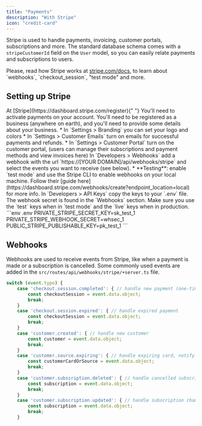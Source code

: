 ```yaml
---
title: "Payments"
description: "With Stripe"
icon: "credit-card"
---
```


Stripe is used to handle payments, invoicing, customer portals, subscriptions and more.
The standard database schema comes with a `stripeCustomerId` field on the `User` model, so you can easily relate payments and subscriptions to users.

<Note>
    Please, read how Stripe works at <a target="_blank" href="https://stripe.com/docs">stripe.com/docs</a>, to learn about `webhooks`, `checkout_session`, "test mode" and more.
</Note>

## Setting up Stripe

<Steps>
  <Step title="Create a Stripe account">
    At [Stripe](https://dashboard.stripe.com/register){" "}
  </Step>
  <Step title="Activate payments">
    You'll need to activate payments on your account. You'll need to be
    registered as a business (anywhere on earth), and you'll need to provide
    some details about your business.
  </Step>
  <Step title="Branding, Emails, Customer Portal">
    * In `Settings > Branding` you can set your logo and colors
    * In `Settings > Customer Emails` turn on emails for successful payments and refunds.
    * In `Settings > Customer Portal` turn on the customer portal, (users can manage their subscriptions and payment methods and view invoices here)
  </Step>
  <Step title="Add webhooks endpoint">
    In `Developers > Webhooks` add a webhook with the url `https://[YOUR DOMAIN]/api/webhooks/stripe` and select the events you want to receive (see below).
    * **Testing**: enable `test mode` and use the Stripe CLI to enable webhooks on your local machine. Follow their [guide here](https://dashboard.stripe.com/webhooks/create?endpoint_location=local) for more info.
  </Step>
  <Step title="Copy keys to .env">
    In `Developers > API Keys` copy the keys to your `.env` file. The webhook secret is found in the `Webhooks` section.
    Make sure you use the `test` keys when in `test mode` and the `live` keys when in production.
    ```env .env
    PRIVATE_STRIPE_SECRET_KEY=sk_test_1
    PRIVATE_STRIPE_WEBHOOK_SECRET=whsec_1
    PUBLIC_STRIPE_PUBLISHABLE_KEY=pk_test_1
    ```
  </Step>
</Steps>

## Webhooks

Webhooks are used to receive events from Stripe, like when a payment is made or a subscription is cancelled.
Some commonly used events are added in the `src/routes/api/webhooks/stripe/+server.ts` file.

```ts src/routes/api/webhooks/stripe/+server.ts
switch (event.type) {
    case 'checkout.session.completed': { // handle new payment (one-time or subscription)
        const checkoutSession = event.data.object;
        break;
    }
    case 'checkout.session.expired': { // handle expired payment
        const checkoutSession = event.data.object;
        break;
    }
    case 'customer.created': { // handle new customer
        const customer = event.data.object;
        break;
    }
    case 'customer.source.expiring': { // handle expiring card, notify user
        const customerCardOrSource = event.data.object;
        break;
    }
    case 'customer.subscription.deleted': { // handle cancelled subscription, revoke access, send winback email
        const subscription = event.data.object;
        break;
    }
    case 'customer.subscription.updated': { // handle subscription changes, revoke access, notify user
        const subscription = event.data.object;
        break;
    }
```
